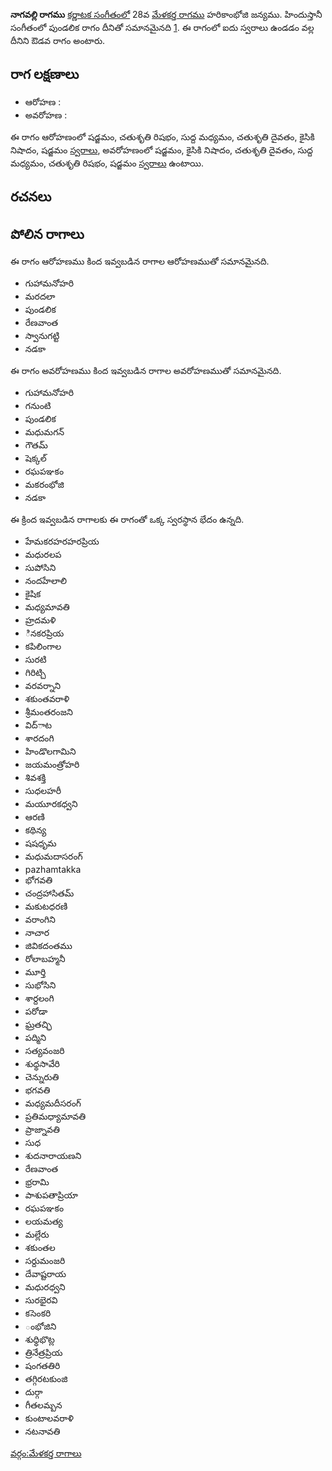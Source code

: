 {{Infobox ragam
	| name          	= నాగవల్లి
	| synonym	    	= 
	| mela          	= 
	| chakra        	= 
	| janaka        	= 
	| type          	= ఔడవ
	| arohanam      	= {{svaraC|S|R2|M1|D2|N2|S'}} 
	| avarohanam    	= {{svaraC|S'|N2|D2|M1|R2|S}}
	| jeeva         	=
	| chhaya        	=
	| nyasa         	=
	| vishesha      	= 
	| equivalent  		= పుండలిక
}}
{{కర్ణాటక సంగీత రాగాలు}}
'''నాగవల్లి రాగము''' [[కర్ణాటక సంగీతం]]లో 28వ [[మేళకర్త రాగము]] హరికాంభోజి జన్యము.  హిందుస్తానీ సంగీతంలో పుండలిక రాగం దీనితో సమానమైనది [https://karnatik.com/hcragatable.shtml]. ఈ రాగంలో ఐదు స్వరాలు ఉండడం వల్ల దీనిని ఔడవ రాగం అంటారు.


==రాగ లక్షణాలు==


* ఆరోహణ : {{svaraC|S|R2|M1|D2|N2|S'}} 
* అవరోహణ : {{svaraC|S'|N2|D2|M1|R2|S}}

ఈ రాగం ఆరోహణంలో షడ్జమం, చతుశృతి రిషభం, సుద్ద మధ్యమం, చతుశృతి దైవతం, కైసికి నిషాదం, షడ్జమం [[స్వరాలు]], అవరోహణంలో షడ్జమం, కైసికి నిషాదం, చతుశృతి దైవతం, సుద్ద మధ్యమం, చతుశృతి రిషభం, షడ్జమం [[స్వరాలు]] ఉంటాయి.

==రచనలు==



==పోలిన రాగాలు==
ఈ రాగం ఆరోహణము కింద ఇవ్వబడిన రాగాల ఆరోహణముతో సమానమైనది.
* గుహామనోహరి
* మరదలా
* పుండలిక
* రేణవాంత
* స్వానుగట్టి
* నడకా

ఈ రాగం అవరోహణము కింద ఇవ్వబడిన రాగాల అవరోహణముతో సమానమైనది.
* గుహామనోహరి
* గనుంటి
* పుండలిక
* మధుమగన్
* గౌతమ్
* షెక్కల్
* రఘపఞకం
* మకరంభోజి
* నడకా

ఈ క్రింద ఇవ్వబడిన రాగాలకు ఈ రాగంతో ఒక్క స్వరస్థాన భేదం ఉన్నది.
* హేమకరహరహరప్రియ
* మధురలప
* సుపోసిని
* నందహేలాలి
* కైషిక
* మధ్యమావతి
* హ్రదమళి
* ినకరప్రియ
* కపిలింగాల
* సురటి
* గిరిట్చి
* వరవర్నాని
* శకుంతవరాళి
* శ్రీమంతరంజని
* విద్ాట
* శారదంగి
* హిండొలగామిని
* జయమంత్రోహరి
* శివశక్తి
* సుధలహరీ
* మయూరకధ్వని
* ఆరణి
* కథిన్య
* షషధృమ
* మధుమదాసరంగ్
* pazhamtakka
* భోగవతి
* చంద్రహాసితమ్
* మకుటధరణి
* వరాంగిని
* నాచార
* జివికదంతము
* రోలాబహ్మనీ
* మూర్తి
* సుభోసిని
* శార్దలంగి
* పరోడా
* ఘ్రతచ్ఛి
* పద్మిని
* సత్యవంజరి
* శుధ్ధసావేరి
* చెన్నురుతి
* భగవతి
* మధ్యమదీసరంగ్
* ప్రతిమధ్యామావతి
* ప్రాజ్నావతి
* సుధ
* శుదనారాయణని
* రేణవాంత
* భ్రరామి
* పాశుపతాప్రియా
* రఘపఞకం
* లయమత్య
* మల్లేరు
* శకుంతల
* సర్దుమంజరి
* దేవాష్టరాయ
* మధురధ్వని
* సురభైరవి
* కసెంకరి
* ంభోజిని
* శుధ్ధిభొట్ల
* త్రినేత్రప్రియ
* షంగతతిరి
* తగ్గిరటకుంజి
* దుర్గా
* గీతలమ్బన
* కుంటాలవరాళి
* నటనావతి



[[వర్గం:మేళకర్త రాగాలు]]